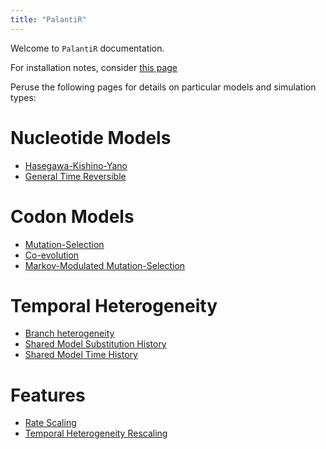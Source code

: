 ```yaml
---
title: "PalantiR"
---
```


Welcome to `PalantiR` documentation.

For installation notes, consider [this page](installation.html)

Peruse the following pages for details on particular models and simulation types:

# Nucleotide Models

* [Hasegawa-Kishino-Yano](Hasegawa_Kishino_Yano.html)
* [General Time Reversible](General_Time_Reversible.html)

# Codon Models

* [Mutation-Selection](Mutation_Selection.html)
* [Co-evolution](Co_Evolution.html)
* [Markov-Modulated Mutation-Selection](Markov_Modulated_Mutation_Selection.html)

# Temporal Heterogeneity

* [Branch heterogeneity](Branch_Heterogeneity.html)
* [Shared Model Substitution History](Shared_Substitution_History.html)
* [Shared Model Time History](Shared_Substitution_Times.html)

# Features

* [Rate Scaling](Rate_Scaling.html)
* [Temporal Heterogeneity Rescaling](Temporal_Heterogeneity_Rescaling.html)
